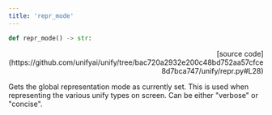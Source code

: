 ```yaml
---
title: 'repr_mode'
---
```


```python
def repr_mode() -> str:
```

<p align="right">[source code](https://github.com/unifyai/unify/tree/bac720a2932e200c48bd752aa57cfce8d7bca747/unify/repr.py#L28)</p>

Gets the global representation mode as currently set. This is used when representing
the various unify types on screen. Can be either "verbose" or "concise".